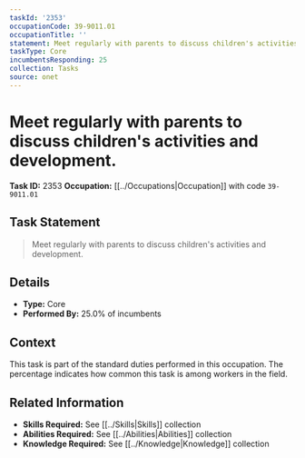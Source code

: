 ```yaml
---
taskId: '2353'
occupationCode: 39-9011.01
occupationTitle: ''
statement: Meet regularly with parents to discuss children's activities and development.
taskType: Core
incumbentsResponding: 25
collection: Tasks
source: onet
---
```

# Meet regularly with parents to discuss children's activities and development.

**Task ID:** 2353
**Occupation:** [[../Occupations|Occupation]] with code `39-9011.01`

## Task Statement

> Meet regularly with parents to discuss children's activities and development.

## Details

- **Type:** Core
- **Performed By:** 25.0% of incumbents

## Context

This task is part of the standard duties performed in this occupation. The percentage indicates how common this task is among workers in the field.

## Related Information

- **Skills Required:** See [[../Skills|Skills]] collection
- **Abilities Required:** See [[../Abilities|Abilities]] collection
- **Knowledge Required:** See [[../Knowledge|Knowledge]] collection
